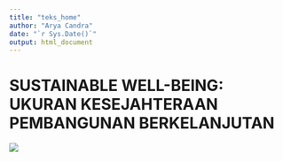 ```yaml
---
title: "teks_home"
author: "Arya Candra"
date: "`r Sys.Date()`"
output: html_document
---
```


# SUSTAINABLE WELL-BEING: UKURAN KESEJAHTERAAN PEMBANGUNAN BERKELANJUTAN

![](social-wellness.jpg)
